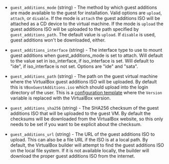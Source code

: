 <!-- Code generated from the comments of the GuestAdditionsConfig struct in builder/virtualbox/common/guest_additions_config.go; DO NOT EDIT MANUALLY -->

- `guest_additions_mode` (string) - The method by which guest additions are
  made available to the guest for installation. Valid options are `upload`,
  `attach`, or `disable`. If the mode is `attach` the guest additions ISO will
  be attached as a CD device to the virtual machine. If the mode is `upload`
  the guest additions ISO will be uploaded to the path specified by
  `guest_additions_path`. The default value is `upload`. If `disable` is used,
  guest additions won't be downloaded, either.

- `guest_additions_interface` (string) - The interface type to use to mount guest additions when
  guest_additions_mode is set to attach. Will default to the value set in
  iso_interface, if iso_interface is set. Will default to "ide", if
  iso_interface is not set. Options are "ide" and "sata".

- `guest_additions_path` (string) - The path on the guest virtual machine
   where the VirtualBox guest additions ISO will be uploaded. By default this
   is `VBoxGuestAdditions.iso` which should upload into the login directory of
   the user. This is a [configuration
   template](/docs/legacy_json_templates/egine) where the `Version`
   variable is replaced with the VirtualBox version.

- `guest_additions_sha256` (string) - The SHA256 checksum of the guest
   additions ISO that will be uploaded to the guest VM. By default the
   checksums will be downloaded from the VirtualBox website, so this only needs
   to be set if you want to be explicit about the checksum.

- `guest_additions_url` (string) - The URL of the guest additions ISO
   to upload. This can also be a file URL if the ISO is at a local path. By
   default, the VirtualBox builder will attempt to find the guest additions ISO
   on the local file system. If it is not available locally, the builder will
   download the proper guest additions ISO from the internet.

